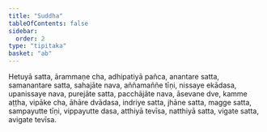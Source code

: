 ```yaml
---
title: "Suddha"
tableOfContents: false
sidebar:
  order: 2
type: "tipitaka"
basket: "ab"
---
```



<DynamicBreadcrumb />

<Division number="88">

<Paragraph number="2766">
Hetuyā satta, ārammaṇe cha, adhipatiyā pañca, anantare satta, samanantare satta, sahajāte nava, aññamaññe tīṇi, nissaye ekādasa, upanissaye nava, purejāte satta, pacchājāte nava, āsevane dve, kamme aṭṭha, vipāke cha, āhāre dvādasa, indriye satta, jhāne satta, magge satta, sampayutte tīṇi, vippayutte dasa, atthiyā tevīsa, natthiyā satta, vigate satta, avigate tevīsa.
</Paragraph>
</Division>